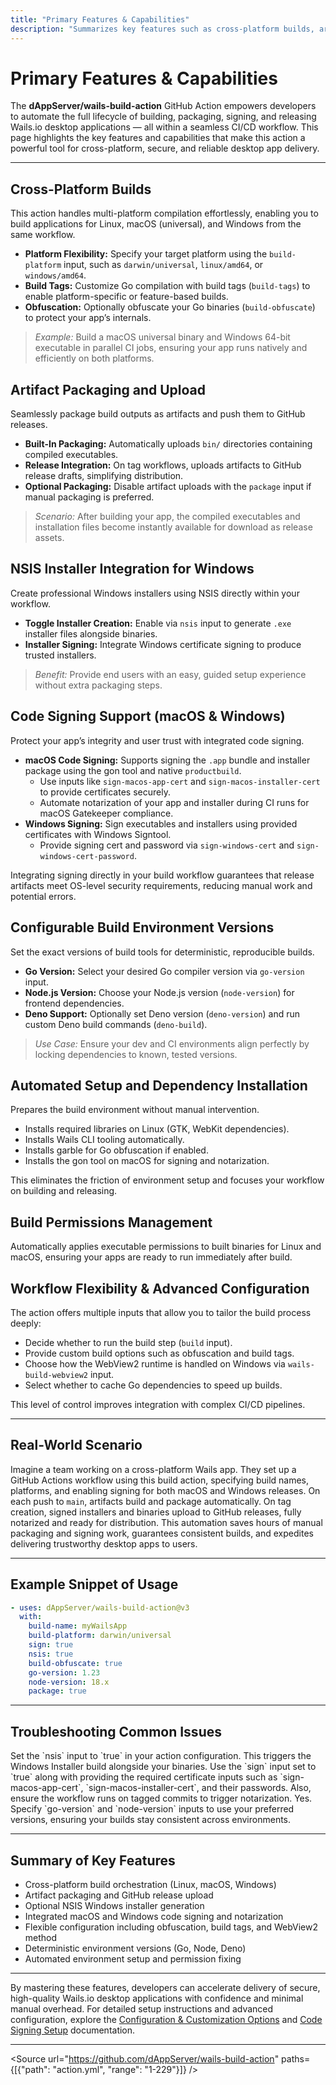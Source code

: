```yaml
---
title: "Primary Features & Capabilities"
description: "Summarizes key features such as cross-platform builds, artifact packaging, NSIS/installer integration, code-signing, and configuring build environment versions for Go, Node, and Deno."
---
```


# Primary Features & Capabilities

The **dAppServer/wails-build-action** GitHub Action empowers developers to automate the full lifecycle of building, packaging, signing, and releasing Wails.io desktop applications — all within a seamless CI/CD workflow. This page highlights the key features and capabilities that make this action a powerful tool for cross-platform, secure, and reliable desktop app delivery.

---

## Cross-Platform Builds

This action handles multi-platform compilation effortlessly, enabling you to build applications for Linux, macOS (universal), and Windows from the same workflow.

- **Platform Flexibility:** Specify your target platform using the `build-platform` input, such as `darwin/universal`, `linux/amd64`, or `windows/amd64`.
- **Build Tags:** Customize Go compilation with build tags (`build-tags`) to enable platform-specific or feature-based builds.
- **Obfuscation:** Optionally obfuscate your Go binaries (`build-obfuscate`) to protect your app’s internals.

> _Example:_ Build a macOS universal binary and Windows 64-bit executable in parallel CI jobs, ensuring your app runs natively and efficiently on both platforms.

## Artifact Packaging and Upload

Seamlessly package build outputs as artifacts and push them to GitHub releases.

- **Built-In Packaging:** Automatically uploads `bin/` directories containing compiled executables.
- **Release Integration:** On tag workflows, uploads artifacts to GitHub release drafts, simplifying distribution.
- **Optional Packaging:** Disable artifact uploads with the `package` input if manual packaging is preferred.

> _Scenario:_ After building your app, the compiled executables and installation files become instantly available for download as release assets.

## NSIS Installer Integration for Windows

Create professional Windows installers using NSIS directly within your workflow.

- **Toggle Installer Creation:** Enable via `nsis` input to generate `.exe` installer files alongside binaries.
- **Installer Signing:** Integrate Windows certificate signing to produce trusted installers.

> _Benefit:_ Provide end users with an easy, guided setup experience without extra packaging steps.

## Code Signing Support (macOS & Windows)

Protect your app’s integrity and user trust with integrated code signing.

- **macOS Code Signing:** Supports signing the `.app` bundle and installer package using the gon tool and native `productbuild`.
  - Use inputs like `sign-macos-app-cert` and `sign-macos-installer-cert` to provide certificates securely.
  - Automate notarization of your app and installer during CI runs for macOS Gatekeeper compliance.
- **Windows Signing:** Sign executables and installers using provided certificates with Windows Signtool.
  - Provide signing cert and password via `sign-windows-cert` and `sign-windows-cert-password`.

<Callout>
Integrating signing directly in your build workflow guarantees that release artifacts meet OS-level security requirements, reducing manual work and potential errors.
</Callout>

## Configurable Build Environment Versions

Set the exact versions of build tools for deterministic, reproducible builds.

- **Go Version:** Select your desired Go compiler version via `go-version` input.
- **Node.js Version:** Choose your Node.js version (`node-version`) for frontend dependencies.
- **Deno Support:** Optionally set Deno version (`deno-version`) and run custom Deno build commands (`deno-build`).

> _Use Case:_ Ensure your dev and CI environments align perfectly by locking dependencies to known, tested versions.

## Automated Setup and Dependency Installation

Prepares the build environment without manual intervention.

- Installs required libraries on Linux (GTK, WebKit dependencies).
- Installs Wails CLI tooling automatically.
- Installs garble for Go obfuscation if enabled.
- Installs the gon tool on macOS for signing and notarization.

This eliminates the friction of environment setup and focuses your workflow on building and releasing.

## Build Permissions Management

Automatically applies executable permissions to built binaries for Linux and macOS, ensuring your apps are ready to run immediately after build.

## Workflow Flexibility & Advanced Configuration

The action offers multiple inputs that allow you to tailor the build process deeply:

- Decide whether to run the build step (`build` input).
- Provide custom build options such as obfuscation and build tags.
- Choose how the WebView2 runtime is handled on Windows via `wails-build-webview2` input.
- Select whether to cache Go dependencies to speed up builds.

This level of control improves integration with complex CI/CD pipelines.

---

## Real-World Scenario

Imagine a team working on a cross-platform Wails app. They set up a GitHub Actions workflow using this build action, specifying build names, platforms, and enabling signing for both macOS and Windows releases. On each push to `main`, artifacts build and package automatically. On tag creation, signed installers and binaries upload to GitHub releases, fully notarized and ready for distribution. This automation saves hours of manual packaging and signing work, guarantees consistent builds, and expedites delivering trustworthy desktop apps to users.

---

## Example Snippet of Usage

```yaml
- uses: dAppServer/wails-build-action@v3
  with:
    build-name: myWailsApp
    build-platform: darwin/universal
    sign: true
    nsis: true
    build-obfuscate: true
    go-version: 1.23
    node-version: 18.x
    package: true
```

---

## Troubleshooting Common Issues

<AccordionGroup title="Common Build and Packaging Questions">
<Accordion title="My Windows NSIS installer is not generating, how do I enable it?">
Set the `nsis` input to `true` in your action configuration. This triggers the Windows Installer build alongside your binaries.
</Accordion>
<Accordion title="How do I ensure my builds are signed and notarized for macOS?">
Use the `sign` input set to `true` along with providing the required certificate inputs such as `sign-macos-app-cert`, `sign-macos-installer-cert`, and their passwords. Also, ensure the workflow runs on tagged commits to trigger notarization.
</Accordion>
<Accordion title="Can I build with a different Go or Node version?">
Yes. Specify `go-version` and `node-version` inputs to use your preferred versions, ensuring your builds stay consistent across environments.
</Accordion>
</AccordionGroup>

---

## Summary of Key Features

- Cross-platform build orchestration (Linux, macOS, Windows)
- Artifact packaging and GitHub release upload
- Optional NSIS Windows installer generation
- Integrated macOS and Windows code signing and notarization
- Flexible configuration including obfuscation, build tags, and WebView2 method
- Deterministic environment versions (Go, Node, Deno)
- Automated environment setup and permission fixing

---

By mastering these features, developers can accelerate delivery of secure, high-quality Wails.io desktop applications with confidence and minimal manual overhead. For detailed setup instructions and advanced configuration, explore the [Configuration & Customization Options](../configuration-and-customization) and [Code Signing Setup](../../getting-started/install-configure/code-signing-setup) documentation.

---

<Source url="https://github.com/dAppServer/wails-build-action" paths={[{"path": "action.yml", "range": "1-229"}]} />

